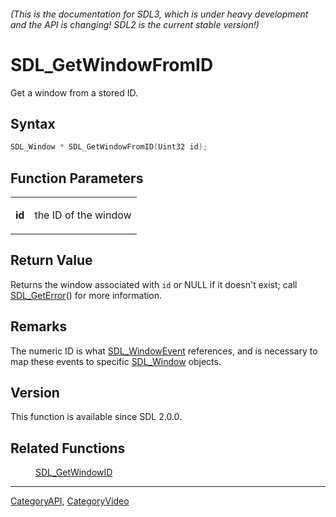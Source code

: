 ====== (This is the documentation for SDL3, which is under heavy development and the API is changing! SDL2 is the current stable version!) ======
= SDL_GetWindowFromID =

Get a window from a stored ID.

== Syntax ==

<syntaxhighlight lang='c'>
SDL_Window * SDL_GetWindowFromID(Uint32 id);
</syntaxhighlight>

== Function Parameters ==

{|
|'''id'''
|the ID of the window
|}

== Return Value ==

Returns the window associated with <code>id</code> or NULL if it doesn't
exist; call [[SDL_GetError]]() for more information.

== Remarks ==

The numeric ID is what [[SDL_WindowEvent]] references, and is necessary to
map these events to specific [[SDL_Window]] objects.

== Version ==

This function is available since SDL 2.0.0.

== Related Functions ==

:[[SDL_GetWindowID]]

----
[[CategoryAPI]], [[CategoryVideo]]



